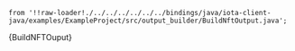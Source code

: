 
    from '!!raw-loader!./../../../../../../bindings/java/iota-client-java/examples/ExampleProject/src/output_builder/BuildNftOutput.java';

<CodeBlock className="language-java">
    {BuildNFTOuput}
</CodeBlock>